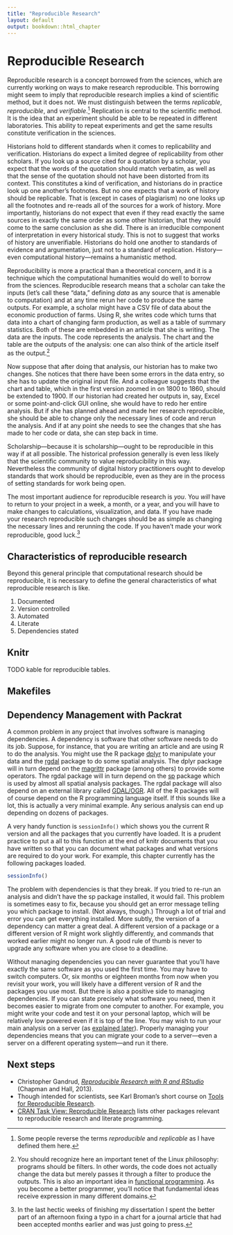 ```yaml
---
title: "Reproducible Research"
layout: default
output: bookdown::html_chapter
---
```



# Reproducible Research

Reproducible research is a concept borrowed from the sciences, which are currently working on ways to make research reproducible. This borrowing might seem to imply that reproducible research implies a kind of scientific method, but it does not. We must distinguish between the terms *replicable*, *reproducible*, and *verifiable*.^[Some people reverse the terms *reproducible* and *replicable* as I have defined them here.] Replication is central to the scientific method. It is the idea that an experiment should be able to be repeated in different laboratories. This ability to repeat experiments and get the same results constitute verification in the sciences.

Historians hold to different standards when it comes to replicability and verification. Historians do expect a limited degree of replicability from other scholars. If you look up a source cited for a quotation by a scholar, you expect that the words of the quotation should match verbatim, as well as that the sense of the quotation should not have been distorted from its context. This constitutes a kind of verification, and historians do in practice look up one another's footnotes. But no one expects that a work of history should be replicable. That is (except in cases of plagiarism) no one looks up all the footnotes and re-reads all of the sources for a work of history. More importantly, historians do not expect that even if they read exactly the same sources in exactly the same order as some other historian, that they would come to the same conclusion as she did. There is an irreducible component of interpretation in every historical study. This is not to suggest that works of history are unverifiable. Historians do hold one another to standards of evidence and argumentation, just not to a standard of replication. History---even computational history---remains a humanistic method.

Reproducibility is more a practical than a theoretical concern, and it is a technique which the computational humanities would do well to borrow from the sciences. Reproducible research means that a scholar can take the inputs (let's call these "data," defining *data* as any source that is amenable to computation) and at any time rerun her code to produce the same outputs. For example, a scholar might have a CSV file of data about the economic production of farms. Using R, she writes code which turns that data into a chart of changing farm production, as well as a table of summary statistics. Both of these are embedded in an article that she is writing. The data are the inputs. The code represents the analysis. The chart and the table are the outputs of the analysis: one can also think of the article itself as the output.^[You should recognize here an important tenet of the Linux philosophy: programs should be filters. In other words, the code does not actually change the data but merely passes it through a filter to produce the outputs. This is also an important idea in [functional programming](http://www.smashingmagazine.com/2014/07/02/dont-be-scared-of-functional-programming/). As you become a better programmer, you'll notice that fundamental ideas receive expression in many different domains.]

Now suppose that after doing that analysis, our historian has to make two changes. She notices that there have been some errors in the data entry, so she has to update the original input file. And a colleague suggests that the chart and table, which in the first version zoomed in on 1800 to 1860, should be extended to 1900. If our historian had created her outputs in, say, Excel or some point-and-click GUI online, she would have to redo her entire analysis. But if she has planned ahead and made her research reproducible, she should be able to change only the necessary lines of code and rerun the analysis. And if at any point she needs to see the changes that she has made to her code or data, she can step back in time.

Scholarship---because it is scholarship---ought to be reproducible in this way if at all possible. The historical profession generally is even less likely that the scientific community to value reproducibility in this way. Nevertheless the community of digital history practitioners ought to develop standards that work should be reproducible, even as they are in the process of setting standards for work being open. 

The most important audience for reproducible research is *you*. You *will* have to return to your project in a week, a month, or a year, and you will have to make changes to calculations, visualization, and data. If you have made your research reproducible such changes should be as simple as changing the necessary lines and rerunning the code. If you haven't made your work reproducible, good luck.^[In the last hectic weeks of finishing my dissertation I spent the better part of an afternoon fixing a typo in a chart for a journal article that had been accepted months earlier and was just going to press.]

## Characteristics of reproducible research

Beyond this general principle that computational research should be reproducible, it is necessary to define the general characteristics of what reproducible research is like.


1. Documented
2. Version controlled
3. Automated
4. Literate 
5. Dependencies stated

## Knitr

TODO kable for reproducible tables.

## Makefiles

## Dependency Management with Packrat

A common problem in any project that involves software is managing dependencies. A dependency is software that other software needs to do its job. Suppose, for instance, that you are writing an article and are using R to do the analysis. You might use the R package [dplyr](http://cran.r-project.org/web/packages/dplyr/index.html) to manipulate your data and the [rgdal](http://cran.r-project.org/web/packages/rgdal/index.html) package to do some spatial analysis. The dplyr package will in turn depend on the [magrittr](http://cran.r-project.org/web/packages/magrittr/index.html) package (among others) to provide some operators. The rgdal package will in turn depend on the [sp](http://cran.r-project.org/web/packages/sp/index.html) package which is used by almost all spatial analysis packages. The rgdal package will also depend on an external library called [GDAL/OGR](http://www.gdal.org/). All of the R packages will of course depend on the R programming language itself. If this sounds like a lot, this is actually a very minimal example. Any serious analysis can end up depending on dozens of packages.

A very handy function is `sessionInfo()` which shows you the current R version and all the packages that you currently have loaded. It is a prudent practice to put a all to this function at the end of knitr documents that you have written so that you can document what packages and what versions are required to do your work. For example, this chapter currently has the following packages loaded.

```r
sessionInfo()
```

The problem with dependencies is that they break. If you tried to re-run an analysis and didn't have the sp package installed, it would fail. This problem is sometimes easy to fix, because you should get an error message telling you which package to install. (Not always, though.) Through a lot of trial and error you can get everything installed. More subtly, the version of a dependency can matter a great deal. A different version of a package or a different version of R might work slightly differently, and commands that worked earlier might no longer run. A good rule of thumb is never to upgrade any software when you are close to a deadline.

Without managing dependencies you can never guarantee that you'll have exactly the same software as you used the first time. You may have to switch computers. Or, six months or eighteen months from now when you revisit your work, you will likely have a different version of R and the packages you use most. But there is also a positive side to managing dependencies. If you can state precisely what software you need, then it becomes easier to migrate from one computer to another. For example, you might write your code and test it on your personal laptop, which will be relatively low powered even if it is top of the line. You may wish to run your main analysis on a server (as [explained later](server.html)). Properly managing your dependencies means that you can migrate your code to a server---even a server on a different operating system---and run it there.

## Next steps

- Christopher Gandrud, *[Reproducible Research with R and RStudio](http://www.crcpress.com/product/isbn/9781466572843)* (Chapman and Hall, 2013).
- Though intended for scientists, see Karl Broman's short course on [Tools for Reproducible Research](http://kbroman.org/Tools4RR/).
- [CRAN Task View: Reproducible Research](http://cran.r-project.org/web/views/ReproducibleResearch.html) lists other packages relevant to reproducible research and literate programming.
